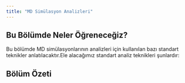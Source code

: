 ```yaml
---
title: "MD Simülasyon Analizleri"
---
```


## Bu Bölümde Neler Öğreneceğiz?

Bu bölümde MD simülasyonlarının analizleri için kullanılan bazı standart teknikler anlatılacaktır.Ele alacağımız standart analiz teknikleri şunlardır:

## Bölüm Özeti


